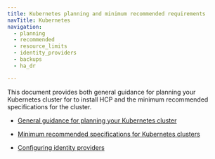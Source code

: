 ```yaml
---
title: Kubernetes planning and minimum recommended requirements
navTitle: Kubernetes
navigation:
  - planning
  - recommended
  - resource_limits
  - identity_providers
  - backups
  - ha_dr

---
```


This document provides both general guidance for planning your Kubernetes cluster for to install HCP and the minimum recommended specifications for the cluster.

-   [General guidance for planning your Kubernetes cluster](planning.mdx) 

-   [Minimum recommended specifications for Kubernetes clusters](recommended.mdx) 

-   [Configuring identity providers](identity_providers.mdx)

